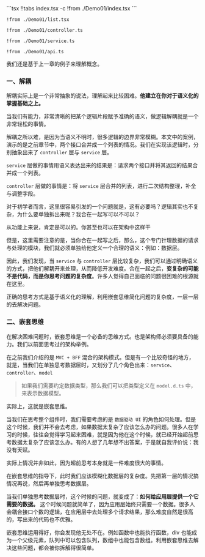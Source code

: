 
<Demo01 />
<CodeTabs>
```tsx !!tabs index.tsx -c
!from ./Demo01/index.tsx
```

```tsx !!tabs list.tsx -c
!from ./Demo01/list.tsx
```

```tsx !!tabs controller.ts -c
!from ./Demo01/controller.ts
```

```tsx !!tabs service.ts -c
!from ./Demo01/service.ts
```

```tsx !!tabs api.ts -c
!from ./Demo01/api.ts
```
</CodeTabs>

我们还是基于上一章的例子来理解概念。

### 一、解耦

解耦实际上是一个非常抽象的说法，理解起来比较困难。**他建立在你对于语义化的掌握基础之上。**

当我们有能力，非常清晰的把某个逻辑片段赋予准确的语义，做逻辑解耦就是一个非常轻松的事情。

解耦之所以难，是因为当语义不明时，很多逻辑的边界非常模糊。本文中的案例，演示的是之前章节中，两个接口合并成一个列表的情况。我们在实现该逻辑时，分别抽象出来了 `controller` 层与 `service` 层。

`service` 层做的事情用语义表达出来的结果是：请求两个接口并将其返回的结果合并成一个列表。

`controller` 层做的事情是：将 `service` 层合并的列表，进行二次结构整理，补全与调整字段。

对于初学者而言，这里很容易引发的一个问题就是，这有必要吗？逻辑其实也不复杂，为什么要单独拆出来呢？我合在一起写可以不可以？

从功能上来说，肯定是可以的。你甚至也可以在架构中这样干

但是，这里需要注意的是，当你合在一起写之后，那么，这个专门针理数据的请求与处理的模块，我们就必须单独给他定义一个合理的语义：例如：数据层。

因此，我们发现，当 `service` 与 `controller` 层比较复杂，我们可以通过明确语义的方式，把他们解耦开来处理，从而降低开发难度。合在一起之后，**变复杂的可能不是代码，而是你思考问题的复杂度**。许多人觉得自己面临的问题很困难的根源就在这里。

正确的思考方式是基于语义化的理解，利用嵌套思维简化问题的复杂度，一层一层的去解决问题。


### 二、嵌套思维

在解决困难问题时，嵌套思维是一个必备的思维方式。也是架构师必须要具备的能力。我们以前面思考过的架构举例。

在之前我们介绍的是 `MVC + BFF` 混合的架构模式。但是有一个比较奇怪的地方，就是，当我们在单独思考数据层时，又划分了几个角色出来：`service`、`controller`、`model`

> 如果我们需要约定数据类型，那么我们可以把类型定义在 `model.d.ts` 中，来表示数据模型。

实际上，这就是嵌套思维。

当我们在思考整个组件时，我们需要考虑的是 `数据驱动 UI` 的角色如何处理。但是这个时候，我们并不会去考虑，如果数据太复杂了应该怎么办的问题。很多人在学习的时候，往往会觉得学习起来困难，就是因为他在这个时候，就已经开始超前思考数据太复杂了应该怎么办。有的人想了几年想不出答案，于是就自我评价说：我没有天赋。

实际上情况并非如此，因为超前思考本身就是一件难度很大的事情。

在嵌套思维的指导下，此时我们应该模糊化数据层的复杂度。先把第一层的情况搞情况再说，然后再单独思考数据层。

当我们单独思考数据层时，这个时候的问题，就变成了：**如何给应用层提供一个它需要的数据。** 这个时候问题就简单了，因为应用层始终只需要一个数据。很多人会耦合接口个数的逻辑，在应用层中去处理多个请求结果，那么难度自然是很高的，写出来的代码也不优雅。

嵌套思维运用得好，你会发现他无处不在。例如函数中也能执行函数，div 也能成为一个父级元素，队列中可以包含队列，数组中也能包含数组。利用嵌套思维去解决这些问题，都会被你拆解得很简单。
